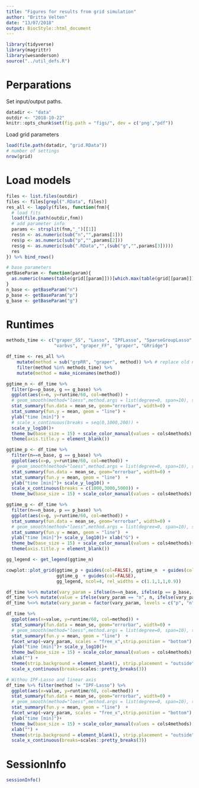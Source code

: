 ```yaml
---
title: "Figures for results from grid simulation"
author: "Britta Velten"
date: "13/07/2018"
output: BiocStyle::html_document
---
```


```r
library(tidyverse)
library(magrittr)
library(wesanderson)
source("../util_defs.R")
```


# Perparations
Set input/output paths.
```r
datadir <- "data"
outdir <- "2018-10-22"
knitr::opts_chunk$set(fig.path = "figs/", dev = c('png',"pdf"))
```

Load grid parameters
```r
load(file.path(datadir, "grid.RData"))
# number of settings
nrow(grid)
```


# Load models
```r
files <- list.files(outdir)
files <- files[grepl(".RData", files)]
res_all <- lapply(files, function(fnm){
  # load fits
  load(file.path(outdir,fnm))
  # add parameter info
  params <- strsplit(fnm,"_")[[1]]
  res$n <- as.numeric(sub("n","",params[1]))
  res$p <- as.numeric(sub("p","",params[2]))
  res$g <- as.numeric(sub(".RData","",(sub("g","",params[3]))))
  res
}) %>% bind_rows()

# base parameters
getBaseParam <- function(param){
  as.numeric(names(table(grid[[param]]))[which.max(table(grid[[param]]))])
}
n_base <- getBaseParam("n")
p_base <- getBaseParam("p")
g_base <- getBaseParam("g")
```

# Runtimes
```r
methods_time <- c("graper_SS", "Lasso", "IPFLasso", "SparseGroupLasso",
                  "varbvs", "graper_FF", "graper", "GRridge")

df_time <- res_all %>% 
    mutate(method = sub("grpRR", "graper", method)) %>% # replace old name
    filter(method %in% methods_time) %>%
    mutate(method = make_nicenames(method))
```

```r
ggtime_n <- df_time %>%
  filter(p==p_base, g == g_base) %>%
  ggplot(aes(x=n, y=runtime/60, col=method)) +
  # geom_smooth(method="loess",method.args = list(degree=0, span=10), se=FALSE) +
  stat_summary(fun.data = mean_se, geom="errorbar", width=0) +
  stat_summary(fun.y = mean, geom = "line") +
  ylab("time [min]") +
  # scale_x_continuous(breaks = seq(0,1000,200)) +
  scale_y_log10()+
  theme_bw(base_size = 15) + scale_color_manual(values = cols4methods) +
  theme(axis.title.y = element_blank())

ggtime_p <- df_time %>%
  filter(n==n_base, g == g_base) %>%
  ggplot(aes(x=p, y=runtime/60, col=method)) +
  # geom_smooth(method="loess",method.args = list(degree=0, span=10), se=FALSE) +
  stat_summary(fun.data = mean_se, geom="errorbar", width=0) +
  stat_summary(fun.y = mean, geom = "line")  +
  ylab("time [min]")+ scale_y_log10() +
  scale_x_continuous(breaks = c(1000,3000,5000)) +
  theme_bw(base_size = 15) + scale_color_manual(values = cols4methods)

ggtime_g <- df_time %>%
  filter(n==n_base, p == p_base) %>%
  ggplot(aes(x=g, y=runtime/60, col=method)) +
  stat_summary(fun.data = mean_se, geom="errorbar", width=0) +
  # geom_smooth(method="loess",method.args = list(degree=0, span=10), se=FALSE) +
  stat_summary(fun.y = mean, geom = "line")  +
  ylab("time [min]")+ scale_y_log10()+ xlab("G") + 
  theme_bw(base_size = 15) + scale_color_manual(values = cols4methods)+
  theme(axis.title.y = element_blank())

gg_legend <- get_legend(ggtime_n)

cowplot::plot_grid(ggtime_p + guides(col=FALSE), ggtime_n  + guides(col=FALSE),
                   ggtime_g  + guides(col=FALSE),
                   gg_legend, ncol=4, rel_widths = c(1.1,1,1,0.9))
```

```r
df_time %<>% mutate(vary_param = ifelse(n==n_base, ifelse(p == p_base, "G","p"), "n"))
df_time %<>% mutate(value = ifelse(vary_param == "n", n, ifelse(vary_param=="p", p, g)))
df_time %<>% mutate(vary_param = factor(vary_param, levels = c("p", "n", "G")))

df_time %>%
  ggplot(aes(x=value, y=runtime/60, col=method)) +
  stat_summary(fun.data = mean_se, geom="errorbar", width=0) +
  # geom_smooth(method="loess",method.args = list(degree=0, span=10), se=FALSE) +
  stat_summary(fun.y = mean, geom = "line")  +
  facet_wrap(~vary_param, scales = "free_x",strip.position = "bottom") +
  ylab("time [min]")+ scale_y_log10()+ 
  theme_bw(base_size = 15) + scale_color_manual(values = cols4methods) +
  xlab("") +
  theme(strip.background = element_blank(), strip.placement = "outside") +
  scale_x_continuous(breaks=scales::pretty_breaks(3))
```

```r
# Withou IPF-Lasso and linear axis
df_time %>% filter(method != "IPF-Lasso") %>%
  ggplot(aes(x=value, y=runtime/60, col=method)) +
  stat_summary(fun.data = mean_se, geom="errorbar", width=0) +
  # geom_smooth(method="loess",method.args = list(degree=0, span=10), se=FALSE) +
  stat_summary(fun.y = mean, geom = "line")  +
  facet_wrap(~vary_param, scales = "free_x",strip.position = "bottom") +
  ylab("time [min]")+ 
  theme_bw(base_size = 15) + scale_color_manual(values = cols4methods) +
  xlab("") +
  theme(strip.background = element_blank(), strip.placement = "outside") +
  scale_x_continuous(breaks=scales::pretty_breaks(3))
```

# SessionInfo
```r
sessionInfo()
```

